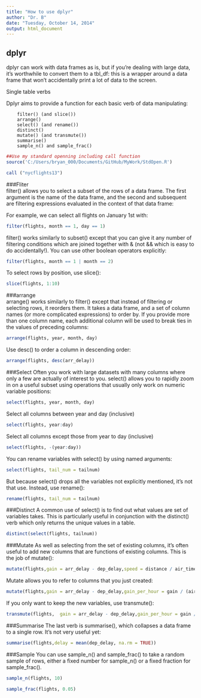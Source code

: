 ```yaml
---
title: "How to use dplyr"
author: "Dr. B"
date: "Tuesday, October 14, 2014"
output: html_document
---
```

dplyr
-----
dplyr can work with data frames as is, but if you're dealing with large data, it's worthwhile to convert them to a tbl_df: this is a wrapper around a data frame that won't accidentally print a lot of data to the screen.

Single table verbs

Dplyr aims to provide a function for each basic verb of data manipulating:

        filter() (and slice())
        arrange()
        select() (and rename())
        distinct()
        mutate() (and transmute())
        summarise()
        sample_n() and sample_frac()
```r
##Use my standard openning including call function
source('C:/Users/bryan_000/Documents/GitHub/MyWork/StdOpen.R')

call ("nycflights13")
```

###Fliter  
filter() allows you to select a subset of the rows of a data frame. The first argument is the name of the data frame, and the second and subsequent are filtering expressions evaluated in the context of that data frame:

For example, we can select all flights on January 1st with:
```r
filter(flights, month == 1, day == 1)
```

filter() works similarly to subset() except that you can give it any number of filtering conditions which are joined together with & (not && which is easy to do accidentally!). You can use other boolean operators explicitly:
```r
filter(flights, month == 1 | month == 2)
```

To select rows by position, use slice():
```r
slice(flights, 1:10)
```

###arrange  
arrange() works similarly to filter() except that instead of filtering or selecting rows, it reorders them. It takes a data frame, and a set of column names (or more complicated expressions) to order by. If you provide more than one column name, each additional column will be used to break ties in the values of preceding columns:
```r
arrange(flights, year, month, day)
```

Use desc() to order a column in descending order:
```r
arrange(flights, desc(arr_delay))
```

###Select
Often you work with large datasets with many columns where only a few are actually of interest to you. select() allows you to rapidly zoom in on a useful subset using operations that usually only work on numeric variable positions:
```r
select(flights, year, month, day)
```

Select all columns between year and day (inclusive)
```r
select(flights, year:day)
```

Select all columns except those from year to day (inclusive)
```r
select(flights, -(year:day))
```

You can rename variables with select() by using named arguments:
```r
select(flights, tail_num = tailnum)
```

But because select() drops all the variables not explicitly mentioned, it's not that use. Instead, use rename():
```r
rename(flights, tail_num = tailnum)
```

###Distinct
A common use of select() is to find out what values are set of variables takes. This is particularly useful in conjunction with the distinct() verb which only returns the unique values in a table.
```r
distinct(select(flights, tailnum))
```

###Mutate
As well as selecting from the set of existing columns, it's often useful to add new columns that are functions of existing columns. This is the job of mutate():
```r
mutate(flights,gain = arr_delay - dep_delay,speed = distance / air_time * 60)
```

Mutate allows you to refer to columns that you just created:
```r
mutate(flights,gain = arr_delay - dep_delay,gain_per_hour = gain / (air_time / 60))
```

If you only want to keep the new variables, use transmute():
```r
transmute(flights,  gain = arr_delay - dep_delay,gain_per_hour = gain / (air_time / 60))
```

###Summarise
The last verb is summarise(), which collapses a data frame to a single row. It's not very useful yet:
```r
summarise(flights,delay = mean(dep_delay, na.rm = TRUE))
```

###Sample
You can use sample_n() and sample_frac() to take a random sample of rows, either a fixed number for sample_n() or a fixed fraction for sample_frac().
```r
sample_n(flights, 10)
```


```r
sample_frac(flights, 0.05)
```


```r

```


```r

```


```r

```


```r

```

